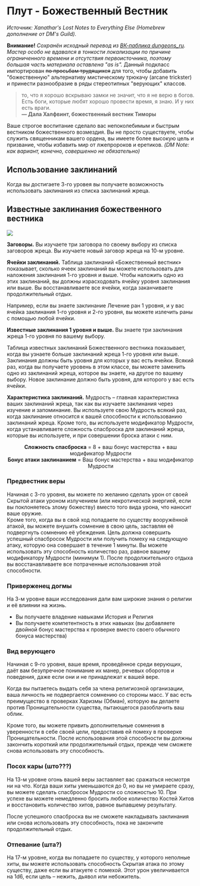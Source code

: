 # Плут - Божественный Вестник
_Источник: Xanathar's Lost Notes to Everything Else (Homebrew дополнение от DM's Guild)._
 
**Внимание!** _Сохранён исходный перевод из [ВК-паблика dungeons_ru](https://vk.com/dungeons_ru). Мастер особо не вдавался в тонкости локализации
по причине ограниченного времени и отсутствия первоисточника, поэтому большая часть материала оставлена "as is"._
Данный подкласс импортирован ~~по просьбам трудящихся~~ для того, чтобы добавить "божественную" альтернативу мистическому трюкачу (arcane trickster)
и принести разнообразие в ряды стереотипных "верующих" классов.

> то, что я хорошо вскрываю замки не значит, что я не верю в богов. Есть боги, которые любят хорошо провести время, я знаю. И у них есть враги.  
  **— Дала Халфвинт, божественный вестник Тиморы**

Ваше строгое воспитание сделало вас непоколебимым и быстрым вестником божественного возмездия. 
Вы не просто существуете, чтобы служить священникам вашего ордена, вы имеете более высокую цель и призвание, чтобы избавить мир 
от лжепророков и еретиков. _(DM Note: как вариант, конечно, совершенно не обязательно)_

## Использование заклинаний
Когда вы достигаете 3-го уровея вы получаете возможность использовать заклинания из списка заклинаний жреца.  

## Известные заклинания божественного вестника
<img src="./rogue.divine.spells.png" />

**Заговоры.** 
Вы изучаете три заговора по своему выбору из списка заговоров жреца. Вы изучаете новый заговор жреца на 10-м уровне.

**Ячейки заклинаний.** 
Таблица заклинаний «Божественный вестник» показывает, сколько ячеек заклинаний вы можете использовать для наложения заклинания 1-го уровня и выше. Чтобы наложить одно из этих заклинаний, вы должны израсходовать ячейку уровня заклинания или выше. Вы восстанавливаете все ячейки, когда заканчиваете продолжительный отдых.  

Например, если вы знаете заклинание Лечение ран 1 уровня, и у вас ячейка заклинания 1-го уровня и 2-го уровня, вы можете излечить раны с помощью любой ячейки.

**Известные заклинания 1 уровня и выше.** Вы знаете три заклинания жреца 1-го уровня по вашему выбору. 

Таблица известных заклинаний Божественного вестника показывает, когда вы узнаете больше заклинаний жреца 1-го уровня или выше. Заклинания должны быть уровня для которых у вас есть ячейки. Всякий раз, когда вы получаете уровень в этом классе, вы можете заменить одно из заклинаний жреца, которое вы знаете, на другое по вашему выбору. Новое заклинание должно быть уровня, для которого у вас есть ячейки.

**Характеристика заклинаний.** Мудрость – главная характеристика ваших заклинаний жреца, так как вы изучаете заклинания через изучение и запоминание. Вы используете свою Мудрость всякий раз, когда заклинание относится к вашей способности к использованию заклинаний жреца. Кроме того, вы используете модификатор Мудрости, когда устанавливаете сложность спасброска для заклинаний жреца, которые вы используете, и при совершении броска атаки с ним.

<p style="text-align: center">
<strong>Сложность спасброска</strong> = 8 + ваш бонус мастерства + ваш модификатор Мудрости<br/>
<strong>Бонус атаки заклинанием</strong> = Ваш бонус мастерства + ваш модификатор Мудрости
</p>

### Предвестник веры
Начиная с 3-го уровня, вы можете по желанию сделать урон от своей Скрытой атаки уроном излучением 
(или некротической энергией, если вы поклоняетесь злому божеству) вместо того вида урона, что наносит ваше оружие.  
Кроме того, когда вы в свой ход попадаете по существу вооружённой атакой, вы можете внушить сомнение в свою цель, заставляя её подвергнуть сомнению её убеждения. Цель должна совершить успешный спасбросок Мудрости или получить помеху на следующую атаку, которую она совершает в течение 1 минуты. Вы можете использовать эту способность количество раз, равное вашему модификатору Мудрости (минимум 1). После продолжительного отдыха вы восстанавливаете все потраченные использования этой способности.

### Приверженец догмы
На 3-м уровне ваши исследования дали вам широкие знания о религии и её влиянии на жизнь.  
- Вы получаете владение навыками История и Религия
- Вы получаете компетентность в этих навыках (вы добавляете двойной бонус мастерства к проверке вместо своего обычного бонуса мастерства)

### Вид верующего
Начиная с 9-го уровня, ваше время, проведённое среди верующих, даёт вам безупречное понимание их манер, речевых оборотов и поведения, даже если они и не принадлежат к вашей вере.

Когда вы пытаетесь выдать себя за члена религиозной организации, ваша личность не подвергается сомнению со стороны масс. У вас есть преимущество в проверках Харизмы (Обман), которую вы делаете против Проницательности существа, пытающегося разоблачить ваш облик.

Кроме того, вы можете привить дополнительные сомнения в уверенности в себе своей цели, предоставив ей помеху в проверке Проницательности. После использования этой способности вы должны закончить короткий или продолжительный отдых, прежде чем сможете снова использовать эту способность.

### Посох кары (што???)
На 13-м уровне огонь вашей веры заставляет вас сражаться несмотря ни на что. Когда ваши хиты уменьшаются до 0, но вы не умираете сразу, вы можете сделать спасбросок Мудрости со сложностью 10. При успехе вы можете немедленно бросить любое количество Костей Хитов и восстановить количество хитов, равное выпавшему результату.

После успешного спасброска вы не сможете накладывать заклинания или снова использовать эту способность, пока не закончите продолжительный отдых.

### Отпевание (шта?)
На 17-м уровне, когда вы попадаете по существу, у которого неполные хиты, вы можете использовать способность Скрытая атака по этому существу, даже если вы атакуете с помехой. Этот урон увеличивается на 1d6, если цель – нежить, дьявол или небожитель.